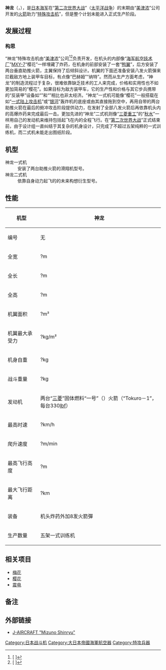 '''神龙'''（{{lang|ja|神龍}}，{{lang|ja|しんりゅう}}），是[[大日本帝国海军|日本海军]]在“[[第二次世界大战|第二次世界大战]]”（[[太平洋战争|太平洋战争]]）的末期由“[[美津浓|美津浓]]”公司开发的[[火箭|火箭]]助力“[[神风特攻队|特殊攻击机]]”，但是整个计划未能进入正式生产阶段。

==发展过程==
===构思===
“神龙”特殊攻击机由“[[美津浓|美津浓]]”公司<ref>[{{Cite web |url=http://blog.livedoor.jp/keio_soar/archives/50862850.html |script-title=ja:神龍 |access-date=2010-08-09 |archive-date=2016-03-05 |archive-url=https://web.archive.org/web/20160305032322/http://blog.livedoor.jp/keio_soar/archives/50862850.html |dead-url=no }} {{lang|ja|神龍}}]</ref><ref>[{{Cite web |url=http://blogs.yahoo.co.jp/yuunagi_dameya/8291570.html |script-title=ja:特殊攻撃機　神龍 |access-date=2010-08-09 |archive-date=2016-03-04 |archive-url=https://web.archive.org/web/20160304230850/http://blogs.yahoo.co.jp/yuunagi_dameya/8291570.html |dead-url=no }} {{lang|ja|特殊攻撃機　神龍}}]</ref>负责开发，在机头的内部像“[[海军航空技术厂|海军航空技术厂]]”[[MXY-7樱花特别攻击机|MXY-7]]“樱花”一样埋藏了炸药，在机身的前部安装了一套“[[前翼|鸭翼]]”，后方安装了两台垂直助推火箭，主翼保持了后倾斜设计。机翼的下面还准备安装八发火箭彈来拦截敌方地上装甲车目标，有点像“巴赫姆”{{link-ja|Ba－349|Ba 349 (航空機)}}“纳特”。然而从生产方面考虑，“神龙”的制造流程过于复杂，很难依靠缺乏技术的工人来完成，价格和实用性也不如更加简易的“樱花”。如果目标为敌方装甲车，它的生产性和价格与其它步兵携带的“反装甲”设备如“{{link-ja|四式火箭炮|試製四式七糎噴進砲}}”和“{{link-ja|五式无后座力炮|試製五式四十五粍簡易無反動砲}}”相比也非太经济。“神龙”一式机可能像“樱花”一般搭载在如“[[一式陆上攻击机|一式陆上攻击机]]”或“[[銀河轟炸機|银河]]”轰炸机的底座或由其直接拖到空中，再用自带的两台助推火箭在最后的俯冲攻击阶段提供动力，在发射了全部八发火箭后再依靠机头内的高爆炸药来完成最后一击。更加先进的“神龙”二式机则像“[[三菱重工|三菱重工]]”的“[[秋水火箭戰鬥機|秋水]]”一样用自己的发动机来维持包括起飞在内的全程飞行。在“[[第二次世界大战|第二次世界大战]]”正式结束前，由于设计组一直纠结于其复杂的机身设计，只完成了不超过五架纯粹的一式训练机，而二式机未能走出图纸阶段。

==机型==
;神龙一式机
:安装了两台助推火箭的滑翔机型号。
;神龙二式机
:依靠自身动力起飞的的未来构想衍生型号。

==性能==
{| class="wikitable"
!机型!!神龙
|-
!编号
|无
|-
!全宽
|?m
|-
!全长
|?m
|-
!全高
|?m
|-
!机翼面积
|?m²
|-
!机翼最大承受力
|?kg/m²
|-
!机身自重
|?kg
|-
!战斗重量
|?kg
|-
!发动机
|两台“[[三菱重工|三菱]]”固体燃料“{{link-ja|特吕二号发动机|特呂二号原動機|特吕}}一号”（{{lang|ja|特呂一号}}）火箭（“Tokuro－1”，每台330[[磅力|lbf]]）
|-
!最高时速
|?km/h
|-
!爬升速度
|?m/min
|-
!最高飞行高度
|?m
|-
!最大飞行距离
|?km
|-
!装备
|机头炸药外加8发火箭彈
|-
!生产数量
|五架一式训练机
|}

==相关项目==
*[[梅花特攻機|梅花]]
*[[MXY-7樱花特别攻击机|樱花]]
*[[震电战斗机|震电]]

==备注==
<references/>

==外部链接==
*[http://www.j-aircraft.org/xplanes/hikoki_files/shinryu.htm J-AIRCRAFT "Mizuno Shinryu"] {{Wayback|url=http://www.j-aircraft.org/xplanes/hikoki_files/shinryu.htm |date=20170721050728 }}

{{大日本帝国海军航空器}}

[[Category:日本战斗机|Category:日本战斗机]]
[[Category:大日本帝國海軍航空器|Category:大日本帝國海軍航空器]]
[[Category:特攻兵器|Category:特攻兵器]]